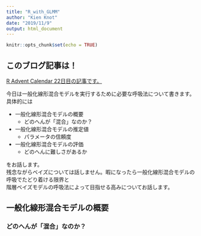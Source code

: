```yaml
---
title: "R_with_GLMM"
author: "Kien Knot"
date: "2019/11/9"
output: html_document
---
```


```r
knitr::opts_chunk$set(echo = TRUE)
```

## このブログ記事は！
[R Advent Calendar 22日目の記事です。]()

今日は一般化線形混合モデルを実行するために必要な呼吸法について書きます。  
具体的には

- 一般化線形混合モデルの概要
  - どのへんが「混合」なのか？
- 一般化線形混合モデルの推定値
  - パラメータの信頼度
- 一般化線形混合モデルの評価
  - どのへんに難しさがあるか

をお話します。  
残念ながらベイズについては話しません。暇になったら一般化線形混合モデルの呼吸でたどり着ける限界と  
階層ベイズモデルの呼吸法によって目指せる高みについてお話します。

## 一般化線形混合モデルの概要

### どのへんが「混合」なのか？